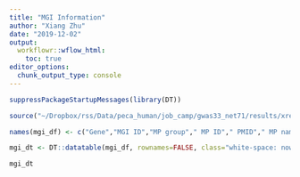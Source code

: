 ```yaml
---
title: "MGI Information"
author: "Xiang Zhu"
date: "2019-12-02"
output:
  workflowr::wflow_html:
    toc: true
editor_options:
  chunk_output_type: console
---
```


```r
suppressPackageStartupMessages(library(DT))

source("~/Dropbox/rss/Data/peca_human/job_camp/gwas33_net71/results/xref_results/load_MGI_long.R")

names(mgi_df) <- c("Gene","MGI ID","MP group"," MP ID"," PMID"," MP name")

mgi_dt <- DT::datatable(mgi_df, rownames=FALSE, class="white-space: nowrap", escape=FALSE, options=list(pageLength=100, lengthMenu=c(100,200,500,1000)))

mgi_dt
```


